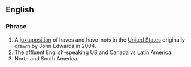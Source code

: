 ==English==
{{wikipedia}}

===Phrase===
{{head|en|phrase}}

# A [[juxtaposition]] of haves and have-nots in the [[United States]] originally drawn by John Edwards in 2004.
# The affluent English-speaking US and Canada vs Latin America.
# North and South America.